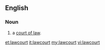 ==English==

===Noun===
{{en-noun}}

# a [[court of law]].

[[et:lawcourt]]
[[it:lawcourt]]
[[my:lawcourt]]
[[vi:lawcourt]]